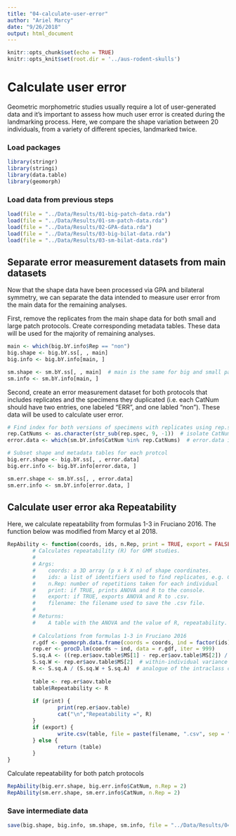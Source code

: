 ```yaml
---
title: "04-calculate-user-error"
author: "Ariel Marcy"
date: "9/26/2018"
output: html_document
---
```


```r
knitr::opts_chunk$set(echo = TRUE)
knitr::opts_knit$set(root.dir = '../aus-rodent-skulls')
```
# Calculate user error
Geometric morphometric studies usually require a lot of user-generated data and it's important to assess how much user error is created during the landmarking process. Here, we compare the shape variation between 20 individuals, from a variety of different species, landmarked twice.

### Load packages
```r
library(stringr)
library(stringi)
library(data.table)
library(geomorph)
```

### Load data from previous steps
```r
load(file = "../Data/Results/01-big-patch-data.rda")
load(file = "../Data/Results/01-sm-patch-data.rda")
load(file = "../Data/Results/02-GPA-data.rda")
load(file = "../Data/Results/03-big-bilat-data.rda")
load(file = "../Data/Results/03-sm-bilat-data.rda")
```

## Separate error measurement datasets from main datasets
Now that the shape data have been processed via GPA and bilateral symmetry, we can separate the data intended to measure user error from the main data for the remaining analyses. 

First, remove the replicates from the main shape data for both small and large patch protocols. Create corresponding metadata tables. These data will be used for the majority of remaining analyses.
```r
main <- which(big.bY.info$Rep == "non")
big.shape <- big.bY.ss[, , main]
big.info <- big.bY.info[main, ]

sm.shape <- sm.bY.ss[, , main]  # main is the same for big and small patch protocols, tested with all.equal()
sm.info <- sm.bY.info[main, ]
```

Second, create an error measurement dataset for both protocols that includes replicates and the specimens they duplicated (i.e. each CatNum should have two entries, one labeled "ERR", and one labled "non"). These data will be used to calculate user error. 
```r
# Find index for both versions of specimens with replicates using rep.spec list make in script 01.
rep.CatNums <- as.character(str_sub(rep.spec, 9, -1))  # isolate CatNum
error.data <- which(sm.bY.info$CatNum %in% rep.CatNums)  # error.data is the same for small and big patch protocols, tested with all.equal()

# Subset shape and metadata tables for each protcol
big.err.shape <- big.bY.ss[, , error.data]
big.err.info <- big.bY.info[error.data, ]

sm.err.shape <- sm.bY.ss[, , error.data]
sm.err.info <- sm.bY.info[error.data, ]
```

## Calculate user error aka Repeatability
Here, we calculate repeatability from formulas 1-3 in Fruciano 2016. The function below was modified from Marcy et al 2018. 
```r
RepAbility <- function(coords, ids, n.Rep, print = TRUE, export = FALSE, filename = NULL) {
        # Calculates repeatability (R) for GMM studies.
        #
        # Args:
        #    coords: a 3D array (p x k X n) of shape coordinates.
        #    ids: a list of identifiers used to find replicates, e.g. CatNum.
        #    n.Rep: number of repetitions taken for each individual
        #    print: if TRUE, prints ANOVA and R to the console.
        #    export: if TRUE, exports ANOVA and R to .csv.
        #    filename: the filename used to save the .csv file.
        #
        # Returns:
        #    A table with the ANOVA and the value of R, repeatability.
        
        # Calculations from formulas 1-3 in Fruciano 2016
        r.gdf <- geomorph.data.frame(coords = coords, ind = factor(ids))
        rep.er <- procD.lm(coords ~ ind, data = r.gdf, iter = 999)
        S.sq.A <- ((rep.er$aov.table$MS[1] - rep.er$aov.table$MS[2]) / n.Rep)  # among-individuals variance component: 
        S.sq.W <- rep.er$aov.table$MS[2]  # within-individual variance
        R <- S.sq.A / (S.sq.W + S.sq.A)  # analogue of the intraclass correlation coeffiecent
        
        table <- rep.er$aov.table
        table$Repeatability <- R
        
        if (print) {
                print(rep.er$aov.table)
                cat("\n","Repeatability =", R)
        }
        if (export) {
                write.csv(table, file = paste(filename, ".csv", sep = ""))
        } else {
                return (table)
        }
}
```

Calculate repeatability for both patch protocols
```r
RepAbility(big.err.shape, big.err.info$CatNum, n.Rep = 2)
RepAbility(sm.err.shape, sm.err.info$CatNum, n.Rep = 2)
```

### Save intermediate data
```r
save(big.shape, big.info, sm.shape, sm.info, file = "../Data/Results/04-data-for-analyses.rda")
```